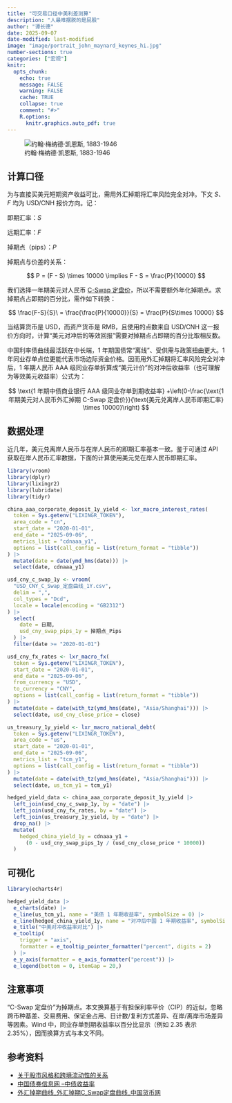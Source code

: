 ```yaml
---
title: "可交易口径中美利差测算"
description: "人最难摆脱的是屁股"
author: "谭长德"
date: 2025-09-07
date-modified: last-modified
image: "image/portrait_john_maynard_keynes_hi.jpg"
number-sections: true
categories: ["宏观"]
knitr:
  opts_chunk: 
    echo: true
    message: FALSE
    warning: FALSE
    cache: TRUE
    collapse: true
    comment: "#>" 
    R.options:
      knitr.graphics.auto_pdf: true
---
```


![约翰·梅纳德·凯恩斯, 1883-1946](image/jmk.jpg)

## 计算口径

为与直接买美元短期资产收益可比，需用外汇掉期将汇率风险完全对冲。下文 $S$、$F$ 均为 USD/CNH 报价方向。记：

即期汇率：$S$

远期汇率：$F$

掉期点（pips）：$P$

掉期点与价差的关系：

$$ P = (F - S) \times 10000 \implies F - S = \frac{P}{10000} $$

我们选择一年期美元对人民币 [C-Swap 定盘价](https://www.chinamoney.org.cn/chinese/bkcurvfsw/)，所以不需要额外年化掉期点。求掉期点占即期的百分比，需作如下转换：

$$
\frac{F-S}{S}\
= \frac{\frac{P}{10000}}{S}
= \frac{P}{S\times 10000}
$$

当结算货币是 USD，而资产货币是 RMB，且使用的点数来自 USD/CNH 这一报价方向时，计算“美元对冲后的等效回报”需要对掉期点占即期的百分比取相反数。

中国利率债曲线最活跃在中长端，1 年期国债常“离线”、受供需与政策扭曲更大。1 年同业存单点位更能代表市场边际资金价格。因而用外汇掉期将汇率风险完全对冲后，1 年期人民币 AAA 级同业存单折算成“美元计价”的对冲后收益率（也可理解为等效美元收益率）公式为：

$$
\text{1 年期中债商业银行 AAA 级同业存单到期收益率}
+\left(0-\frac{\text{1 年期美元对人民币外汇掉期 C-Swap 定盘价}}{\text{美元兑离岸人民币即期汇率} \times 10000}\right)
$$

## 数据处理

近几年，美元兑离岸人民币与在岸人民币的即期汇率基本一致。鉴于可通过 API 获取在岸人民币汇率数据，下面的计算使用美元兑在岸人民币即期汇率。


```r
library(vroom)
library(dplyr)
library(lixingr2)
library(lubridate)
library(tidyr)

china_aaa_corporate_deposit_1y_yield <- lxr_macro_interest_rates(
  token = Sys.getenv("LIXINGR_TOKEN"),
  area_code = "cn",
  start_date = "2020-01-01",
  end_date = "2025-09-06",
  metrics_list = "cdnaaa_y1",
  options = list(call_config = list(return_format = "tibble"))
) |>
  mutate(date = date(ymd_hms(date))) |>
  select(date, cdnaaa_y1)

usd_cny_c_swap_1y <- vroom(
  "USD_CNY_C_Swap_定盘曲线_1Y.csv",
  delim = ",",
  col_types = "Dcd",
  locale = locale(encoding = "GB2312")
) |>
  select(
    date = 日期,
    usd_cny_swap_pips_1y = 掉期点_Pips
  ) |>
  filter(date >= "2020-01-01")

usd_cny_fx_rates <- lxr_macro_fx(
  token = Sys.getenv("LIXINGR_TOKEN"),
  start_date = "2020-01-01",
  end_date = "2025-09-06",
  from_currency = "USD",
  to_currency = "CNY",
  options = list(call_config = list(return_format = "tibble"))
) |>
  mutate(date = date(with_tz(ymd_hms(date), "Asia/Shanghai"))) |>
  select(date, usd_cny_close_price = close)

us_treasury_1y_yield <- lxr_macro_national_debt(
  token = Sys.getenv("LIXINGR_TOKEN"),
  area_code = "us",
  start_date = "2020-01-01",
  end_date = "2025-09-06",
  metrics_list = "tcm_y1",
  options = list(call_config = list(return_format = "tibble"))
) |>
  mutate(date = date(with_tz(ymd_hms(date), "Asia/Shanghai"))) |>
  select(date, us_tcm_y1 = tcm_y1)

hedged_yield_data <- china_aaa_corporate_deposit_1y_yield |>
  left_join(usd_cny_c_swap_1y, by = "date") |>
  left_join(usd_cny_fx_rates, by = "date") |>
  left_join(us_treasury_1y_yield, by = "date") |>
  drop_na() |>
  mutate(
    hedged_china_yield_1y = cdnaaa_y1 +
      (0 - usd_cny_swap_pips_1y / (usd_cny_close_price * 10000))
  )
```

## 可视化

```r
library(echarts4r)

hedged_yield_data |>
  e_charts(date) |>
  e_line(us_tcm_y1, name = "美债 1 年期收益率", symbolSize = 0) |>
  e_line(hedged_china_yield_1y, name = "对冲后中国 1 年期收益率", symbolSize = 0) |>
  e_title("中美对冲收益率对比") |>
  e_tooltip(
    trigger = "axis",
    formatter = e_tooltip_pointer_formatter("percent", digits = 2)
  ) |>
  e_y_axis(formatter = e_axis_formatter("percent")) |>
  e_legend(bottom = 0, itemGap = 20,)
```

## 注意事项

“C-Swap 定盘价”为掉期点。本文换算基于有担保利率平价（CIP）的近似，忽略跨币种基差、交易费用、保证金占用、日计数/复利方式差异、在岸/离岸市场差异等因素。Wind 中，同业存单到期收益率以百分比显示（例如 2.35 表示 2.35%），因而换算方式与本文不同。

## 参考资料

- [关于股市风格和跨境流动性的关系](https://mp.weixin.qq.com/s/dRxHBGPuI3IMW-mSyC3CdQ)
- [中国债券信息网 --中债收益率](https://yield.chinabond.com.cn/cbweb-mn/yield_main?locale=zh_CN)
- [外汇掉期曲线_外汇掉期C_Swap定盘曲线_中国货币网](https://www.chinamoney.org.cn/chinese/bkcurvfsw/)
